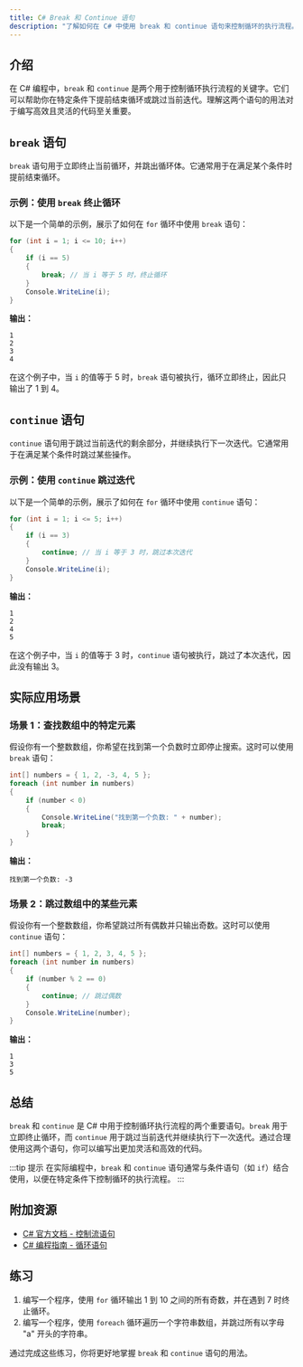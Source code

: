 ```yaml
---
title: C# Break 和 Continue 语句
description: "了解如何在 C# 中使用 break 和 continue 语句来控制循环的执行流程。本文适合初学者，包含代码示例和实际应用场景。"
---
```


## 介绍

在 C# 编程中，`break` 和 `continue` 是两个用于控制循环执行流程的关键字。它们可以帮助你在特定条件下提前结束循环或跳过当前迭代。理解这两个语句的用法对于编写高效且灵活的代码至关重要。

## `break` 语句

`break` 语句用于立即终止当前循环，并跳出循环体。它通常用于在满足某个条件时提前结束循环。

### 示例：使用 `break` 终止循环

以下是一个简单的示例，展示了如何在 `for` 循环中使用 `break` 语句：

```csharp
for (int i = 1; i <= 10; i++)
{
    if (i == 5)
    {
        break; // 当 i 等于 5 时，终止循环
    }
    Console.WriteLine(i);
}
```

**输出：**
```
1
2
3
4
```

在这个例子中，当 `i` 的值等于 5 时，`break` 语句被执行，循环立即终止，因此只输出了 1 到 4。

## `continue` 语句

`continue` 语句用于跳过当前迭代的剩余部分，并继续执行下一次迭代。它通常用于在满足某个条件时跳过某些操作。

### 示例：使用 `continue` 跳过迭代

以下是一个简单的示例，展示了如何在 `for` 循环中使用 `continue` 语句：

```csharp
for (int i = 1; i <= 5; i++)
{
    if (i == 3)
    {
        continue; // 当 i 等于 3 时，跳过本次迭代
    }
    Console.WriteLine(i);
}
```

**输出：**
```
1
2
4
5
```

在这个例子中，当 `i` 的值等于 3 时，`continue` 语句被执行，跳过了本次迭代，因此没有输出 3。

## 实际应用场景

### 场景 1：查找数组中的特定元素

假设你有一个整数数组，你希望在找到第一个负数时立即停止搜索。这时可以使用 `break` 语句：

```csharp
int[] numbers = { 1, 2, -3, 4, 5 };
foreach (int number in numbers)
{
    if (number < 0)
    {
        Console.WriteLine("找到第一个负数: " + number);
        break;
    }
}
```

**输出：**
```
找到第一个负数: -3
```

### 场景 2：跳过数组中的某些元素

假设你有一个整数数组，你希望跳过所有偶数并只输出奇数。这时可以使用 `continue` 语句：

```csharp
int[] numbers = { 1, 2, 3, 4, 5 };
foreach (int number in numbers)
{
    if (number % 2 == 0)
    {
        continue; // 跳过偶数
    }
    Console.WriteLine(number);
}
```

**输出：**
```
1
3
5
```

## 总结

`break` 和 `continue` 是 C# 中用于控制循环执行流程的两个重要语句。`break` 用于立即终止循环，而 `continue` 用于跳过当前迭代并继续执行下一次迭代。通过合理使用这两个语句，你可以编写出更加灵活和高效的代码。

:::tip 提示
在实际编程中，`break` 和 `continue` 语句通常与条件语句（如 `if`）结合使用，以便在特定条件下控制循环的执行流程。
:::

## 附加资源

- [C# 官方文档 - 控制流语句](https://learn.microsoft.com/zh-cn/dotnet/csharp/language-reference/statements/selection-statements)
- [C# 编程指南 - 循环语句](https://learn.microsoft.com/zh-cn/dotnet/csharp/programming-guide/statements-expressions-operators/loops)

## 练习

1. 编写一个程序，使用 `for` 循环输出 1 到 10 之间的所有奇数，并在遇到 7 时终止循环。
2. 编写一个程序，使用 `foreach` 循环遍历一个字符串数组，并跳过所有以字母 "a" 开头的字符串。

通过完成这些练习，你将更好地掌握 `break` 和 `continue` 语句的用法。